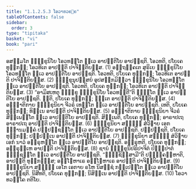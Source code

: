 ```yaml
---
title: "1.1.2.5.3 ໂອວາທວຄ຺ຄ"
tableOfContents: false
sidebar:
  order: 3
type: "tipitaka"
basket: "vi"
book: "pari"
---
```



<DynamicBreadcrumb />

<Division number="167" book="pari">

<Paragraph number="407" book="pari">
ອສມ຺ມໂຕ ຠິກ຺ຂຸນິໂຍ ໂອວທນ຺ໂຕ ທ຺ເວ ອາປຕ຺ຕິໂຍ ອາປຊ຺ຊຕິ. ໂອວທຕິ, ປໂຍເຄ ທຸກ຺ກຏໍ; ໂອວທິເຕ ອາປຕ຺ຕິ ປາຈິຕ຺ຕິຍສ຺ສ. (1)
</Paragraph>

<Paragraph number="408" book="pari">
ອຕ຺ຖງ຺ຄເຕ ສູຣິເຍ ຠິກ຺ຂຸນິໂຍ ໂອວທນ຺ໂຕ ທ຺ເວ ອາປຕ຺ຕິໂຍ ອາປຊ຺ຊຕິ. ໂອວທຕິ, ປໂຍເຄ ທຸກ຺ກຏໍ; ໂອວທິເຕ ອາປຕ຺ຕິ ປາຈິຕ຺ຕິຍສ຺ສ. (2)
</Paragraph>

<Paragraph number="409" book="pari">
ຠິກ຺ຂຸນຸປສ຺ສຍໍ ອຸປສງ຺ກມິຕ຺ວາ ຠິກ຺ຂຸນິໂຍ ໂອວທນ຺ໂຕ ທ຺ເວ ອາປຕ຺ຕິໂຍ ອາປຊ຺ຊຕິ. ໂອວທຕິ, ປໂຍເຄ ທຸກ຺ກຏໍ; ໂອວທິເຕ ອາປຕ຺ຕິ ປາຈິຕ຺ຕິຍສ຺ສ. (3)
</Paragraph>

<Paragraph number="410" book="pari">
“ອາມິສເຫຕຸ ຠິກ຺ຂູ ຠິກ຺ຂຸນິໂຍ ໂອວທນ຺ຕີ”ຕິ ຠຓນ຺ໂຕ ທ຺ເວ ອາປຕ຺ຕິໂຍ ອາປຊ຺ຊຕິ. ຠຓຕິ, ປໂຍເຄ ທຸກ຺ກຏໍ; ຠຓິເຕ ອາປຕ຺ຕິ ປາຈິຕ຺ຕິຍສ຺ສ. (4)
</Paragraph>

<Paragraph number="411" book="pari">
ອຎ຺ຎາຕິກາຍ ຠິກ຺ຂຸນິຍາ ຈີວຣໍ ເທນ຺ໂຕ ທ຺ເວ ອາປຕ຺ຕິໂຍ ອາປຊ຺ຊຕິ. ເທຕິ, ປໂຍເຄ ທຸກ຺ກຏໍ; ທິນ຺ເນ ອາປຕ຺ຕິ ປາຈິຕ຺ຕິຍສ຺ສ. (5)
</Paragraph>

<Paragraph number="412" book="pari">
ອຎ຺ຎາຕິກາຍ ຠິກ຺ຂຸນິຍາ ຈີວຣໍ ສິພ຺ເພນ຺ໂຕ ທ຺ເວ ອາປຕ຺ຕິໂຍ ອາປຊ຺ຊຕິ. ສິພ຺ເພຕິ, ປໂຍເຄ ທຸກ຺ກຏໍ; ອາຣາປເຖ ອາຣາປເຖ ອາປຕ຺ຕິ ປາຈິຕ຺ຕິຍສ຺ສ. (6)
</Paragraph>

<Paragraph number="413" book="pari">
ຠິກ຺ຂຸນິຍາ ສທ຺ຘິໍ ສໍວິຘາຍ ເອກທ຺ຘານມຄ຺ຄໍ ປຏິປຊ຺ຊນ຺ໂຕ ທ຺ເວ ອາປຕ຺ຕິໂຍ ອາປຊ຺ຊຕິ. ປຏິປຊ຺ຊຕິ, ປໂຍເຄ ທຸກ຺ກຏໍ; ປຏິປນ຺ເນ ອາປຕ຺ຕິ ປາຈິຕ຺ຕິຍສ຺ສ. (7)
</Paragraph>

<Paragraph number="414" book="pari">
ຠິກ຺ຂຸນິຍາ ສທ຺ຘິໍ ສໍວິຘາຍ ເອກໍ ນາວໍ ອຠິຣຸຫນ຺ໂຕ ທ຺ເວ ອາປຕ຺ຕິໂຍ ອາປຊ຺ຊຕິ. ອຠິຣຸຫຕິ, ປໂຍເຄ ທຸກ຺ກຏໍ; ອຠິຣຸຬ຺ເຫ ອາປຕ຺ຕິ ປາຈິຕ຺ຕິຍສ຺ສ. (8)
</Paragraph>

<Paragraph number="415" book="pari">
ຊານໍ ຠິກ຺ຂຸນິປຣິປາຈິຕໍ ປິຓ຺ຑປາຕໍ ຠຸຎ຺ຊນ຺ໂຕ ທ຺ເວ ອາປຕ຺ຕິໂຍ ອາປຊ຺ຊຕິ. “ຠຸຎ຺ຊິສ຺ສາມີ”ຕິ ປຏິຄ຺ຄຓ຺ຫາຕິ, ອາປຕ຺ຕິ ທຸກ຺ກຏສ຺ສ; ອຊ຺ໂຌຫາເຣ ອຊ຺ໂຌຫາເຣ ອາປຕ຺ຕິ ປາຈິຕ຺ຕິຍສ຺ສ. (9)
</Paragraph>

<Paragraph number="416" book="pari">
ຠິກ຺ຂຸນິຍາ ສທ຺ຘິໍ ເອໂກ ເອກາຍ ຣໂຫ ນິສຊ຺ຊໍ ກປ຺ເປນ຺ໂຕ ທ຺ເວ ອາປຕ຺ຕິໂຍ ອາປຊ຺ຊຕິ. ນິສີທຕິ, ປໂຍເຄ ທຸກ຺ກຏໍ; ນິສິນ຺ເນ ອາປຕ຺ຕິ ປາຈິຕ຺ຕິຍສ຺ສ. (10)

</Paragraph>
</Division>

<Paragraph number="417" type="center" book="pari">
ໂອວາທວຄ຺ໂຄ ຕຕິໂຍ.
</Paragraph>